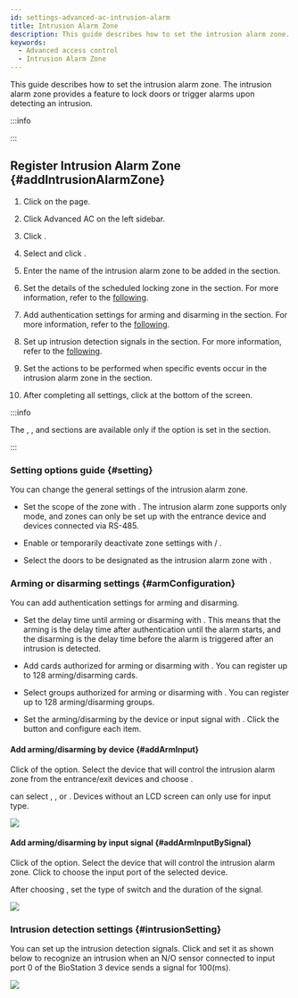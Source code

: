```yaml
---
id: settings-advanced-ac-intrusion-alarm
title: Intrusion Alarm Zone
description: This guide describes how to set the intrusion alarm zone. The intrusion alarm zone provides a feature to lock doors or trigger alarms upon detecting an intrusion.
keywords:
  - Advanced access control
  - Intrusion Alarm Zone
---
```


This guide describes how to set the intrusion alarm zone. The intrusion alarm zone provides a feature to lock doors or trigger alarms upon detecting an intrusion.

:::info

<Glossary termid='intrusion_alarm_zone' />

:::

## Register Intrusion Alarm Zone {#addIntrusionAlarmZone}

1. Click <Cmd sid='shell.header.setting' /> on the <Cmd sid='shell.header.launcher' /> page.

2. Click <Cmd>Advanced AC</Cmd> on the left sidebar.

3. Click <Cmd sid='button.func.addZone' product='2' />.

4. Select <Cmd sid='zone.intrusion' product='2' /> and click <Cmd sid='button.apply' product='2' />.

5. Enter the name of the intrusion alarm zone to be added in the <Cmd sid='common.info' product='2' /> section.

6. Set the details of the scheduled locking zone in the <Cmd sid='common.setting' product='2' /> section. For more information, refer to the [following](#setting).

7. Add authentication settings for arming and disarming in the <Cmd sid='zone.intrusion.armConfiguration' product='2' /> section. For more information, refer to the [following](#armConfiguration).

8. Set up intrusion detection signals in the <Cmd sid='zone.intrusion.intrusionSetting' product='2' /> section. For more information, refer to the [following](#intrusionSetting).

9. Set the actions to be performed when specific events occur in the intrusion alarm zone in the <Cmd sid='common.alarm' product='2' /> section.

10. After completing all settings, click <Cmd sid='button.apply' product='2' /> at the bottom of the screen.

:::info

The <Cmd sid='zone.intrusion.armConfiguration' product='2' />, <Cmd sid='zone.intrusion.intrusionSetting' product='2' />, and <Cmd sid='common.alarm' product='2' /> sections are available only if the <Cmd sid='zone.pause.doorselected' product='2' /> option is set in the <Cmd sid='common.setting' product='2' /> section.

:::

### Setting options guide {#setting}

You can change the general settings of the intrusion alarm zone.

* Set the scope of the zone with <Cmd sid='zone.globalZone' product='2' />. The intrusion alarm zone supports only <Cmd sid='zone.globalZone.local' product='2' /> mode, and zones can only be set up with the entrance device and devices connected via RS-485.

* Enable or temporarily deactivate zone settings with <Cmd sid='zone.pause.activated' product='2' /> / <Cmd sid='zone.pause.deactivate' product='2' />.

* Select the doors to be designated as the intrusion alarm zone with <Cmd sid='zone.pause.doorselected' product='2' />.

### Arming or disarming settings {#armConfiguration}

You can add authentication settings for arming and disarming.

* Set the delay time until arming or disarming with <Cmd sid='zone.intrusion.delayTime' product='2' />. This means that the arming is the delay time after authentication until the alarm starts, and the disarming is the delay time before the alarm is triggered after an intrusion is detected.

* Add cards authorized for arming or disarming with <Cmd sid='zone.intrusion.accessCard' product='2' />. You can register up to 128 arming/disarming cards.

* Select groups authorized for arming or disarming with <Cmd sid='zone.intrusion.accessGroup' product='2' />. You can register up to 128 arming/disarming groups.

* Set the arming/disarming by the device or input signal with <Cmd sid='zone.intrusion.armInput' product='2' />. Click the <Cmd sid='button.plusAdd' product='2' /> button and configure each item.

#### Add arming/disarming by device {#addArmInput}

Click <IcEdit /> of the <Cmd sid='zone.intrusion.armInput' product='2' /> option. Select the device that will control the intrusion alarm zone from the entrance/exit devices and choose <Cmd sid='zone.intrusion.armType' product='2' />.

<Cmd sid='zone.intrusion.inputType' product='2' /> can select <Cmd sid='zone.intrusion.inputType.card' product='2' />, <Cmd sid='zone.intrusion.inputType.key' product='2' />, or <Cmd sid='zone.intrusion.inputType.cardOrKey' product='2' />. Devices without an LCD screen can only use <Cmd sid='zone.intrusion.inputType.card' product='2' /> for input type.

<Image src='/img/biostarx-settings-advanced-ac-intusion-add-device.png' />

#### Add arming/disarming by input signal {#addArmInputBySignal}

Click <IcEdit /> of the <Cmd sid='zone.intrusion.armInput' product='2' /> option. Select the device that will control the intrusion alarm zone. Click <Cmd sid='zone.intrusion.inputType.port' product='2' /> to choose the input port of the selected device.

After choosing <Cmd sid='zone.intrusion.armType' product='2' />, set the type of switch and the duration of the signal.

<Image src='/img/biostarx-settings-advanced-ac-intusion-add-signal.png' />

### Intrusion detection settings {#intrusionSetting}

You can set up the intrusion detection signals. Click <Cmd sid='button.addplus' product='2' /> and set it as shown below to recognize an intrusion when an N/O sensor connected to input port 0 of the BioStation 3 device sends a signal for 100(ms).

<Image src='/img/biostarx-settings-advanced-ac-intusion-detect-settings.png' />
